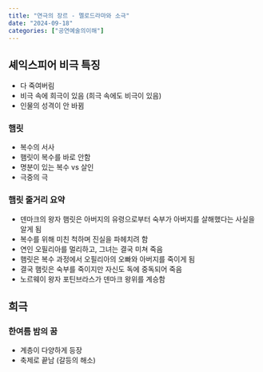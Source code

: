 ```yaml
---
title: "연극의 장르 - 멜로드라마와 소극"
date: "2024-09-18"
categories: ["공연예술의이해"]
---
```


## 셰익스피어 비극 특징
- 다 죽여버림
- 비극 속에 희극이 있음 (희극 속에도 비극이 있음)
- 인물의 성격이 안 바뀜

### 햄릿
- 복수의 서사
- 햄릿이 복수를 바로 안함
- 명분이 있는 복수 vs 살인
- 극중의 극

### 햄릿 줄거리 요약
- 덴마크의 왕자 햄릿은 아버지의 유령으로부터 숙부가 아버지를 살해했다는 사실을 알게 됨
- 복수를 위해 미친 척하며 진실을 파헤치려 함
- 연인 오필리아를 멀리하고, 그녀는 결국 미쳐 죽음
- 햄릿은 복수 과정에서 오필리아의 오빠와 아버지를 죽이게 됨
- 결국 햄릿은 숙부를 죽이지만 자신도 독에 중독되어 죽음
- 노르웨이 왕자 포틴브라스가 덴마크 왕위를 계승함

## 희극
### 한여름 밤의 꿈
- 계층이 다양하게 등장
- 축제로 끝남 (갈등의 해소)

